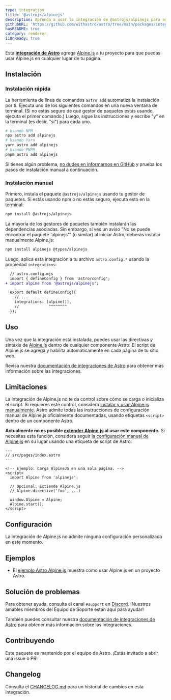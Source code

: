 ```yaml
---
type: integration
title: '@astrojs/alpinejs'
description: Aprenda a usar la integración de @astrojs/alpinejs para ampliar la compatibilidad de Alpinejs en tu proyecto de Astro.
githubURL: 'https://github.com/withastro/astro/tree/main/packages/integrations/alpinejs/'
hasREADME: true
category: renderer
i18nReady: true
---
```



Esta **[integración de Astro][astro-integration]** agrega [Alpine.js](https://alpinejs.dev/) a tu proyecto para que puedas usar Alpine.js en cualquier lugar de tu página.

## Instalación

### Instalación rápida

La herramienta de línea de comandos `astro add` automatiza la instalación por ti. Ejecuta uno de los siguientes comandos en una nueva ventana de terminal. (Si no estás seguro de qué gestor de paquetes estás usando, ejecuta el primer comando.) Luego, sigue las instrucciones y escribe "y" en la terminal (es decir, "sí") para cada uno.

```sh
# Usando NPM
npx astro add alpinejs
# Usando Yarn
yarn astro add alpinejs
# Usando PNPM
pnpm astro add alpinejs
```

Si tienes algún problema, [no dudes en informarnos en GitHub](https://github.com/withastro/astro/issues) y prueba los pasos de instalación manual a continuación.

### Instalación manual

Primero, instala el paquete `@astrojs/alpinejs` usando tu gestor de paquetes. Si estás usando npm o no estás seguro, ejecuta esto en la terminal:

```sh
npm install @astrojs/alpinejs
```

La mayoría de los gestores de paquetes también instalarán las dependencias asociadas. Sin embargo, si ves un aviso "No se puede encontrar el paquete 'alpinejs'" (o similar) al iniciar Astro, deberás instalar manualmente Alpine.js:

```sh
npm install alpinejs @types/alpinejs
```

Luego, aplica esta integración a tu archivo `astro.config.*` usando la propiedad `integrations`:

```diff lang="js" "alpine()"
  // astro.config.mjs
  import { defineConfig } from 'astro/config';
+ import alpine from '@astrojs/alpinejs';

  export default defineConfig({
    // ...
    integrations: [alpine()],
    //             ^^^^^^^^
  });
```

## Uso

Una vez que la integración está instalada, puedes usar las directivas y sintaxis de [Alpine.js](https://alpinejs.dev/) dentro de cualquier componente Astro. El script de Alpine.js se agrega y habilita automáticamente en cada página de tu sitio web.

Revisa nuestra [documentación de integraciones de Astro][astro-integration] para obtener más información sobre las integraciones.

## Limitaciones

La integración de Alpine.js no te da control sobre cómo se carga o inicializa el script. Si requieres este control, considera [instalar y usar Alpine.js manualmente](https://alpinejs.dev/essentials/installation). Astro admite todas las instrucciones de configuración manual de Alpine.js oficialmente documentadas, usando etiquetas `<script>` dentro de un componente Astro.

**Actualmente no es posible [extender Alpine.js](https://alpinejs.dev/advanced/extending) al usar este componente.** Si necesitas esta función, considera seguir [la configuración manual de Alpine.js](https://alpinejs.dev/essentials/installation) en su lugar usando una etiqueta de script de Astro:

```astro
---
// src/pages/index.astro
---

<!-- Ejemplo: Carga AlpineJS en una sola página. -->
<script>
  import Alpine from 'alpinejs';

  // Opcional: Extiende Alpine.js
  // Alpine.directive('foo', ...)

  window.Alpine = Alpine;
  Alpine.start();
</script>
```

## Configuración

La integración de Alpine.js no admite ninguna configuración personalizada en este momento.

## Ejemplos

*   El  [ejemplo Astro Alpine.js](https://github.com/withastro/astro/tree/latest/examples/framework-alpine) muestra como usar Alpine.js en un proyecto Astro.

## Solución de problemas

Para obtener ayuda, consulta el canal `#support` en [Discord](https://astro.build/chat). ¡Nuestros amables miembros del Equipo de Soporte están aquí para ayudar!

También puedes consultar nuestra [documentación de integraciones de Astro][astro-integration] para obtener más información sobre las integraciones.

## Contribuyendo

Este paquete es mantenido por el equipo de Astro. ¡Estás invitado a abrir una issue o PR!

## Changelog

Consulta el [CHANGELOG.md](https://github.com/withastro/astro/tree/main/packages/integrations/alpinejs/CHANGELOG.md) para un historial de cambios en esta integración.

[astro-integration]: /es/guides/integrations-guide/

[astro-ui-frameworks]: /es/core-concepts/framework-components/#usando-componente-de-framework
